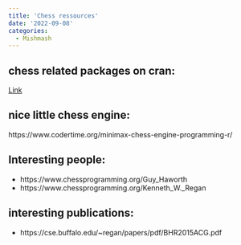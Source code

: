 ```yaml
---
title: 'Chess ressources'
date: '2022-09-08'
categories:
  - Mishmash
---
```


## chess related packages on cran:
[Link](https://search.r-project.org/?P=chess&SORT=&HITSPERPAGE=10&DB=cran-info&DEFAULTOP=and&%5B=1&TOPDOC=10&FMT=query&xP=ZBchess%09ZFchess%09ZSchess%09Zchess&xDB=cran-info&xFILTERS=.%7E%7E4294967295)

## nice little chess engine:
https://www.codertime.org/minimax-chess-engine-programming-r/

## Interesting people:
-   https://www.chessprogramming.org/Guy_Haworth
-   https://www.chessprogramming.org/Kenneth_W.\_Regan

## interesting publications:
-   https://cse.buffalo.edu/\~regan/papers/pdf/BHR2015ACG.pdf
